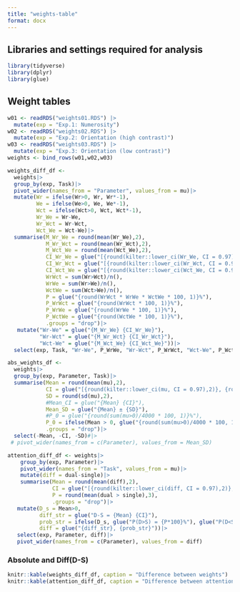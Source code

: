 ```yaml
---
title: "weights-table"
format: docx
---
```

## Libraries and settings required for analysis
```r
library(tidyverse)
library(dplyr)
library(glue)
```

## Weight tables
```r
w01 <- readRDS("weights01.RDS") |>
  mutate(exp = "Exp.1: Numerosity")
w02 <- readRDS("weights02.RDS") |>
  mutate(exp = "Exp.2: Orientation (high contrast)")
w03 <- readRDS("weights03.RDS") |>
  mutate(exp = "Exp.3: Orientation (low contrast)")
weights <- bind_rows(w01,w02,w03)

weights_diff_df <-
  weights|>
  group_by(exp, Task)|>
  pivot_wider(names_from = "Parameter", values_from = mu)|>
  mutate(Wr = ifelse(Wr>0, Wr, Wr*-1),
         We = ifelse(We>0, We, We*-1),
         Wct = ifelse(Wct>0, Wct, Wct*-1),
         Wr_We = Wr-We,
         Wr_Wct = Wr-Wct,
         Wct_We = Wct-We)|>
  summarise(M_Wr_We = round(mean(Wr_We),2),
            M_Wr_Wct = round(mean(Wr_Wct),2),
            M_Wct_We = round(mean(Wct_We),2),
            CI_Wr_We = glue("[{round(kilter::lower_ci(Wr_We, CI = 0.97),2)}, {round(kilter::upper_ci(Wr_We, CI = 0.97),2)}]"),
            CI_Wr_Wct = glue("[{round(kilter::lower_ci(Wr_Wct, CI = 0.97),2)}, {round(kilter::upper_ci(Wr_Wct, CI = 0.97),2)}]"),
            CI_Wct_We = glue("[{round(kilter::lower_ci(Wct_We, CI = 0.97),2)}, {round(kilter::upper_ci(Wct_We, CI = 0.97),2)}]"),
            WrWct = sum(Wr>Wct)/n(),
            WrWe = sum(Wr>We)/n(),
            WctWe = sum(Wct>We)/n(),
            P = glue("{round(WrWct * WrWe * WctWe * 100, 1)}%"),
            P_WrWct = glue("{round(WrWct * 100, 1)}%"),
            P_WrWe = glue("{round(WrWe * 100, 1)}%"),
            P_WctWe = glue("{round(WctWe * 100, 1)}%"),
            .groups = "drop")|>
   mutate("Wr-We" = glue("{M_Wr_We} {CI_Wr_We}"),
          "Wr-Wct" = glue("{M_Wr_Wct} {CI_Wr_Wct}"),
          "Wct-We" = glue("{M_Wct_We} {CI_Wct_We}"))|>
  select(exp, Task, "Wr-We", P_WrWe, "Wr-Wct", P_WrWct, "Wct-We", P_WctWe, P)

abs_weights_df <-
  weights|>
  group_by(exp, Parameter, Task)|>
  summarise(Mean = round(mean(mu),2),
            CI = glue("[{round(kilter::lower_ci(mu, CI = 0.97),2)}, {round(kilter::upper_ci(mu, CI = 0.97),2)}]"),
            SD = round(sd(mu),2),
            #Mean_CI = glue("{Mean} {CI}"),
            Mean_SD = glue("{Mean} ± {SD}"),
            #P_0 = glue("{round(sum(mu>0)/4000 * 100, 1)}%"),
            P_0 = ifelse(Mean > 0, glue("{round(sum(mu>0)/4000 * 100, 1)}%"), glue("{100-round(sum(mu>0)/4000 * 100, 1)}%")),
            .groups = "drop")|>
  select(-Mean, -CI, -SD)#|>
 # pivot_wider(names_from = c(Parameter), values_from = Mean_SD)

attention_diff_df <- weights|>
    group_by(exp, Parameter)|>
    pivot_wider(names_from = "Task", values_from = mu)|>
    mutate(diff = dual-single)|>
    summarise(Mean = round(mean(diff),2),
              CI = glue("[{round(kilter::lower_ci(diff, CI = 0.97),2)}, {round(kilter::upper_ci(diff, CI = 0.97),2)}]"),
              P = round(mean(dual > single),3),
              .groups = "drop")|>
   mutate(D_s = Mean>0,
          diff_str = glue("D-S = {Mean} {CI}"),
          prob_str = ifelse(D_s, glue("P(D>S) = {P*100}%"), glue("P(D<S) = {100 - P * 100}%")),
          diff = glue("{diff_str}, {prob_str}"))|>
   select(exp, Parameter, diff)|>
   pivot_wider(names_from = c(Parameter), values_from = diff)
```

### Absolute and Diff(D-S)
```r
knitr::kable(weights_diff_df, caption = "Difference between weights")
knitr::kable(attention_diff_df, caption = "Difference between attention conditions for weights")
```